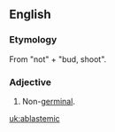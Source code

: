 ==English==

===Etymology===
From {{AGr.}} '''{{polytonic|[[ἀ-]]}}''' "not" + '''{{polytonic|[[βλαστός]]}}''' "bud, shoot".

===Adjective===
{{en-adj|-}}

# {{Biology}} Non-[[germinal]].

[[uk:ablastemic]]